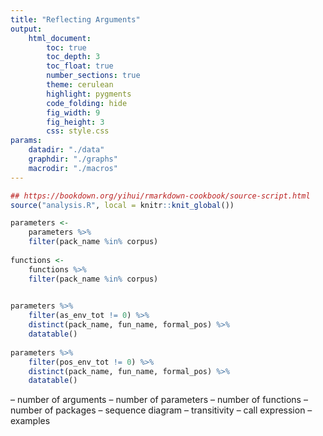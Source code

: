 ```yaml
---
title: "Reflecting Arguments"
output:
    html_document:
        toc: true
        toc_depth: 3
        toc_float: true
        number_sections: true
        theme: cerulean
        highlight: pygments
        code_folding: hide
        fig_width: 9
        fig_height: 3
        css: style.css
params:
    datadir: "./data"
    graphdir: "./graphs"
    macrodir: "./macros"
---
```


```r
## https://bookdown.org/yihui/rmarkdown-cookbook/source-script.html
source("analysis.R", local = knitr::knit_global())
```

```r
parameters <-
    parameters %>%
    filter(pack_name %in% corpus)
    
functions <-
    functions %>%
    filter(pack_name %in% corpus)
    
```

```r
parameters %>%
    filter(as_env_tot != 0) %>%
    distinct(pack_name, fun_name, formal_pos) %>%
    datatable()
    
parameters %>%
    filter(pos_env_tot != 0) %>%
    distinct(pack_name, fun_name, formal_pos) %>%
    datatable()
```
 
-- number of arguments
-- number of parameters
-- number of functions
-- number of packages
-- sequence diagram
-- transitivity
-- call expression
-- examples
